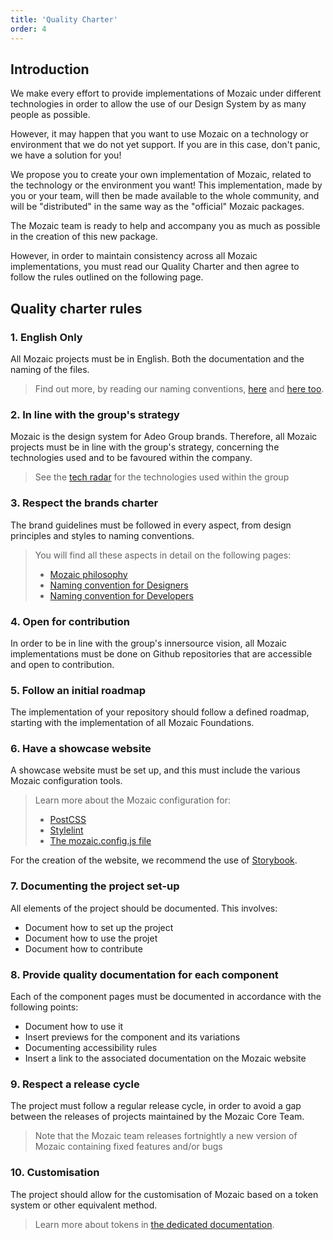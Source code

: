 ```yaml
---
title: 'Quality Charter'
order: 4
---
```


## Introduction

We make every effort to provide implementations of Mozaic under different technologies in order to allow the use of our Design System by as many people as possible.

However, it may happen that you want to use Mozaic on a technology or environment that we do not yet support. If you are in this case, don't panic, we have a solution for you!

We propose you to create your own implementation of Mozaic, related to the technology or the environment you want! This implementation, made by you or your team, will then be made available to the whole community, and will be "distributed" in the same way as the "official" Mozaic packages.

The Mozaic team is ready to help and accompany you as much as possible in the creation of this new package.

However, in order to maintain consistency across all Mozaic implementations, you must read our Quality Charter and then agree to follow the rules outlined on the following page.

## Quality charter rules

### 1. English Only

All Mozaic projects must be in English. Both the documentation and the naming of the files.

> Find out more, by reading our naming conventions, [here](/GetStarted/Designers/namingConvention/) and [here too](/Contributing/Designers/NamingConvention/).

### 2. In line with the group's strategy

Mozaic is the design system for Adeo Group brands. Therefore, all Mozaic projects must be in line with the group's strategy, concerning the technologies used and to be favoured within the company.

> See the [tech radar](https://tech-radar.adeo.cloud/#/) for the technologies used within the group

### 3. Respect the brands charter

The brand guidelines must be followed in every aspect, from design principles and styles to naming conventions.

> You will find all these aspects in detail on the following pages:
>
> - [Mozaic philosophy](/Contributing/Principles/Philosophy/)
> - [Naming convention for Designers](/GetStarted/Designers/namingConvention/)
> - [Naming convention for Developers](/GetStarted/Developers/CssNamingConventions/)

### 4. Open for contribution

In order to be in line with the group's innersource vision, all Mozaic implementations must be done on Github repositories that are accessible and open to contribution.

### 5. Follow an initial roadmap

The implementation of your repository should follow a defined roadmap, starting with the implementation of all Mozaic Foundations.


### 6. Have a showcase website

A showcase website must be set up, and this must include the various Mozaic configuration tools.

> Learn more about the Mozaic configuration for:
>
> - [PostCSS](/GetStarted/Developers/Installation/postcss/)
> - [Stylelint](/GetStarted/Developers/Installation/stylelint/)
> - [The mozaic.config.js file](/GetStarted/Developers/Configuration/)

<Highlight theme="tips" title="Storybook">

For the creation of the website, we recommend the use of [Storybook](https://storybook.js.org/).

</Highlight>

### 7. Documenting the project set-up

All elements of the project should be documented. This involves:

- Document how to set up the project
- Document how to use the projet
- Document how to contribute

### 8. Provide quality documentation for each component

Each of the component pages must be documented in accordance with the following points:

- Document how to use it
- Insert previews for the component and its variations
- Documenting accessibility rules
- Insert a link to the associated documentation on the Mozaic website

### 9. Respect a release cycle

The project must follow a regular release cycle, in order to avoid a gap between the releases of projects maintained by the Mozaic Core Team.

> Note that the Mozaic team releases fortnightly a new version of Mozaic containing fixed features and/or bugs

### 10. Customisation

The project should allow for the customisation of Mozaic based on a token system or other equivalent method.

> Learn more about tokens in [the dedicated documentation](/GetStarted/Developers/CustomizeTokens/).
